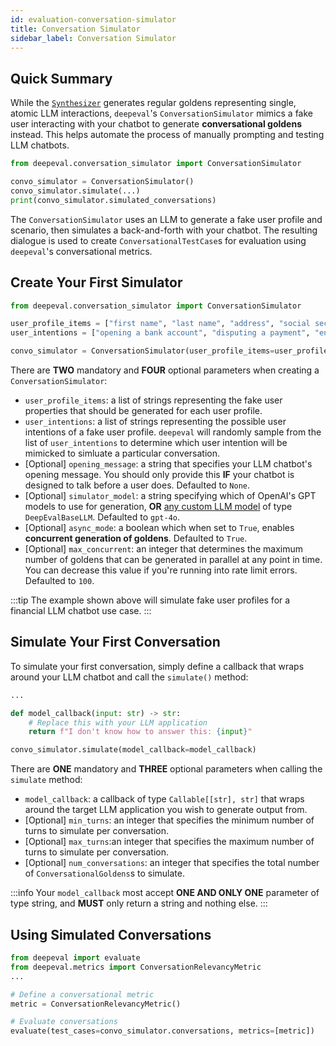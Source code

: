 ```yaml
---
id: evaluation-conversation-simulator
title: Conversation Simulator
sidebar_label: Conversation Simulator
---
```


## Quick Summary

While the [`Synthesizer`](/docs/synthesizer-introduction) generates regular goldens representing single, atomic LLM interactions, `deepeval`'s `ConversationSimulator` mimics a fake user interacting with your chatbot to generate **conversational goldens** instead. This helps automate the process of manually prompting and testing LLM chatbots.

```python
from deepeval.conversation_simulator import ConversationSimulator

convo_simulator = ConversationSimulator()
convo_simulator.simulate(...)
print(convo_simulator.simulated_conversations)
```

The `ConversationSimulator` uses an LLM to generate a fake user profile and scenario, then simulates a back-and-forth with your chatbot. The resulting dialogue is used to create `ConversationalTestCase`s for evaluation using `deepeval`'s conversational metrics.

## Create Your First Simulator

```python
from deepeval.conversation_simulator import ConversationSimulator

user_profile_items = ["first name", "last name", "address", "social security number"]
user_intentions = ["opening a bank account", "disputing a payment", "enquiring a recent transaction"]

convo_simulator = ConversationSimulator(user_profile_items=user_profile_items, user_intentions=user_intentions)
```

There are **TWO** mandatory and **FOUR** optional parameters when creating a `ConversationSimulator`:

- `user_profile_items`: a list of strings representing the fake user properties that should be generated for each user profile.
- `user_intentions`: a list of strings representing the possible user intentions of a fake user profile. `deepeval` will randomly sample from the list of `user_intentions` to determine which user intention will be mimicked to simluate a particular conversation.
- [Optional] `opening_message`: a string that specifies your LLM chatbot's opening message. You should only provide this **IF** your chatbot is designed to talk before a user does. Defaulted to `None`.
- [Optional] `simulator_model`: a string specifying which of OpenAI's GPT models to use for generation, **OR** [any custom LLM model](/docs/metrics-introduction#using-a-custom-llm) of type `DeepEvalBaseLLM`. Defaulted to `gpt-4o`.
- [Optional] `async_mode`: a boolean which when set to `True`, enables **concurrent generation of goldens**. Defaulted to `True`.
- [Optional] `max_concurrent`: an integer that determines the maximum number of goldens that can be generated in parallel at any point in time. You can decrease this value if you're running into rate limit errors. Defaulted to `100`.

:::tip
The example shown above will simulate fake user profiles for a financial LLM chatbot use case.
:::

## Simulate Your First Conversation

To simulate your first conversation, simply define a callback that wraps around your LLM chatbot and call the `simulate()` method:

```python
...

def model_callback(input: str) -> str:
    # Replace this with your LLM application
    return f"I don't know how to answer this: {input}"

convo_simulator.simulate(model_callback=model_callback)
```

There are **ONE** mandatory and **THREE** optional parameters when calling the `simulate` method:

- `model_callback`: a callback of type `Callable[[str], str]` that wraps around the target LLM application you wish to generate output from.
- [Optional] `min_turns`: an integer that specifies the minimum number of turns to simulate per conversation.
- [Optional] `max_turns`:an integer that specifies the maximum number of turns to simulate per conversation.
- [Optional] `num_conversations`: an integer that specifies the total number of `ConversationalGoldens`s to simulate.

:::info
Your `model_callback` most accept **ONE AND ONLY ONE** parameter of type string, and **MUST** only return a string and nothing else.
:::

## Using Simulated Conversations

```python
from deepeval import evaluate
from deepeval.metrics import ConversationRelevancyMetric
...

# Define a conversational metric
metric = ConversationRelevancyMetric()

# Evaluate conversations
evaluate(test_cases=convo_simulator.conversations, metrics=[metric])
```
